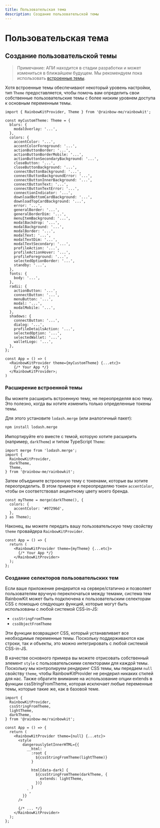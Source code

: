 ```yaml
---
title: Пользовательская тема
description: Создание пользовательской темы
---
```


# Пользовательская тема

## Создание пользовательской темы

> Примечание: АПИ находится в стадии разработки и может измениться в ближайшем будущем. Мы рекомендуем пока использовать [встроенные темы](/docs/theming).

Хотя встроенные темы обеспечивают некоторый уровень настройки, тип `Theme` предоставляется, чтобы помочь вам определить свои собственные пользовательские темы с более низким уровнем доступа к основным переменным темы.

```tsx
import { RainbowKitProvider, Theme } from '@rainbow-me/rainbowkit';

const myCustomTheme: Theme = {
  blurs: {
    modalOverlay: '...',
  },
  colors: {
    accentColor: '...',
    accentColorForeground: '...',
    actionButtonBorder: '...',
    actionButtonBorderMobile: '...',
    actionButtonSecondaryBackground: '...',
    closeButton: '...',
    closeButtonBackground: '...',
    connectButtonBackground: '...',
    connectButtonBackgroundError: '...',
    connectButtonInnerBackground: '...',
    connectButtonText: '...',
    connectButtonTextError: '...',
    connectionIndicator: '...',
    downloadBottomCardBackground: '...',
    downloadTopCardBackground: '...',
    error: '...',
    generalBorder: '...',
    generalBorderDim: '...',
    menuItemBackground: '...',
    modalBackdrop: '...',
    modalBackground: '...',
    modalBorder: '...',
    modalText: '...',
    modalTextDim: '...',
    modalTextSecondary: '...',
    profileAction: '...',
    profileActionHover: '...',
    profileForeground: '...',
    selectedOptionBorder: '...',
    standby: '...',
  },
  fonts: {
    body: '...',
  },
  radii: {
    actionButton: '...',
    connectButton: '...',
    menuButton: '...',
    modal: '...',
    modalMobile: '...',
  },
  shadows: {
    connectButton: '...',
    dialog: '...',
    profileDetailsAction: '...',
    selectedOption: '...',
    selectedWallet: '...',
    walletLogo: '...',
  },
};

const App = () => (
  <RainbowKitProvider theme={myCustomTheme} {...etc}>
    {/* Your App */}
  </RainbowKitProvider>;
)
```

### Расширение встроенной темы

Вы можете расширить встроенную тему, не переопределяя всю тему. Это полезно, когда вы хотите изменить только определенные токены темы.

Для этого установите `lodash.merge` (или аналогичный пакет):

```bash
npm install lodash.merge
```

Импортируйте его вместе с темой, которую хотите расширить (например, `darkTheme`) и типом TypeScript `Theme`:

```tsx
import merge from 'lodash.merge';
import {
  RainbowKitProvider,
  darkTheme,
  Theme,
} from '@rainbow-me/rainbowkit';
```

Затем объедините встроенную тему с токенами, которые вы хотите переопределить. В этом примере я переопределяю токен `accentColor`, чтобы он соответствовал акцентному цвету моего бренда.

```tsx
const myTheme = merge(darkTheme(), {
  colors: {
    accentColor: '#07296d',
  },
} as Theme);
```

Наконец, вы можете передать вашу пользовательскую тему свойству `theme` провайдера `RainbowKitProvider`.

```tsx
const App = () => {
  return (
    <RainbowKitProvider theme={myTheme} {...etc}>
      {/* Your App */}
    </RainbowKitProvider>
  );
};
```

### Создание селекторов пользовательских тем

Если ваше приложение рендерится на сервере/статично и позволяет пользователям вручную переключаться между темами, система тем RainbowKit может быть подключена к пользовательским селекторам CSS с помощью следующих функций, которые могут быть использованы с любой системой CSS-in-JS:

- `cssStringFromTheme`
- `cssObjectFromTheme`

Эти функции возвращают CSS, который устанавливает все необходимые переменные темы. Поскольку поддерживаются как строки, так и объекты, это можно интегрировать с любой системой CSS-in-JS.

В качестве основного примера вы можете отрисовать собственный элемент `style` с пользовательскими селекторами для каждой темы. Поскольку мы контролируем рендеринг CSS темы, мы передаем `null` свойству `theme`, чтобы RainbowKitProvider не рендерил никаких стилей для нас. Также обратите внимание на использование опции extends в функции cssStringFromTheme, которая исключает любые переменные темы, которые такие же, как в базовой теме.

```tsx
import {
  RainbowKitProvider,
  cssStringFromTheme,
  lightTheme,
  darkTheme,
} from '@rainbow-me/rainbowkit';

const App = () => {
  return (
    <RainbowKitProvider theme={null} {...etc}>
      <style
        dangerouslySetInnerHTML={{
          __html: `
            :root {
              ${cssStringFromTheme(lightTheme)}
            }

            html[data-dark] {
              ${cssStringFromTheme(darkTheme, {
                extends: lightTheme,
              })}
            }
          `,
        }}
      />

      {/* ... */}
    </RainbowKitProvider>
  );
};
```
